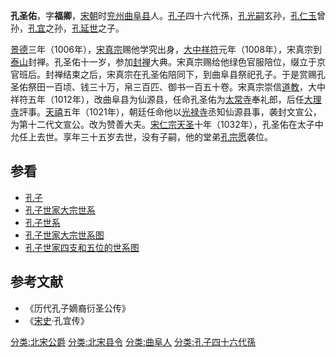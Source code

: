 '''孔圣佑'''{{BD|998年||1032年|}}，字'''福卿'''，[[宋朝|宋朝]]时[[兖州_(古代)|兖州]][[曲阜县|曲阜县]]人。[[孔子|孔子]]四十六代孫，[[孔光嗣|孔光嗣]]玄孙，[[孔仁玉|孔仁玉]]曾孙，[[孔宜|孔宜]]之孙，[[孔延世|孔延世]]之子。

[[景德|景德]]三年（1006年），[[宋真宗|宋真宗]]赐他学究出身，[[大中祥符|大中祥符]]元年（1008年），宋真宗到[[泰山|泰山]]封禅。孔圣佑十一岁，参加[[封禅|封禅]]大典。宋真宗赐给他绿色官服陪位，缀立于京官班后。封禅结束之后，宋真宗在孔圣佑陪同下，到曲阜县祭祀孔子。于是赏赐孔圣佑祭田一百顷、钱三十万，帛三百匹、御书一百五十卷。宋真宗崇信[[道教|道教]]，大中祥符五年（1012年），改曲阜县为仙源县，任命孔圣佑为[[太常寺|太常寺]]奉礼郎，后任[[大理寺|大理寺]]評事。[[天禧_(北宋)|天禧]]五年（1021年），朝廷任命他以[[光禄寺|光禄寺]]丞知仙源县事，袭封文宣公，为第十二代文宣公。改为赞善大夫。[[宋仁宗|宋仁宗]][[天圣|天圣]]十年（1032年），孔圣佑在太子中允任上去世。享年三十五岁去世，没有子嗣，他的堂弟[[孔宗愿|孔宗愿]]袭位。

{{start box}}
{{s-before|[[孔延世|孔延世]]}}
{{s-title|[[北宋|北宋]][[文宣公|文宣公]]|1021年—1032年}}
{{s-after|[[孔宗愿|孔宗愿]]}}
{{end box}}

==参看==
*[[孔子|孔子]]
*[[孔子世家大宗世系|孔子世家大宗世系]]
*[[孔子世系|孔子世系]]
*[[孔子世家大宗世系图|孔子世家大宗世系图]]
*[[孔子世家四支和五位的世系图|孔子世家四支和五位的世系图]]
==参考文献==
*《历代孔子嫡裔衍圣公传》
*《[[宋史|宋史]]·孔宜传》
{{reflist}}
{{衍圣公}}
[[分类:北宋公爵|分类:北宋公爵]]
[[分类:北宋县令|分类:北宋县令]]
[[分类:曲阜人|分类:曲阜人]]
[[分类:孔子四十六代孫|分类:孔子四十六代孫]]